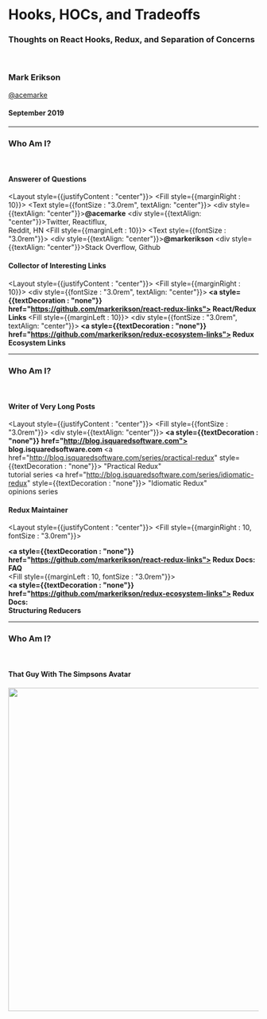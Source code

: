 


# Hooks, HOCs, and Tradeoffs

### Thoughts on React Hooks, Redux, and Separation of Concerns
<br />

### Mark Erikson

<Heading size={3} textColor="blue">
    <a href="https://twitter.com/acemarke" style={{textDecoration : "none"}}>
        @acemarke
    </a>
</Heading>

#### September 2019


---


### Who Am I?

<br />

#### Answerer of Questions

<Layout style={{justifyContent : "center"}}>
    <Fill style={{marginRight : 10}}>
        <Text style={{fontSize : "3.0rem", textAlign: "center"}}>
            <div style={{textAlign: "center"}}><b>@acemarke</b></div>
            <div style={{textAlign: "center"}}>Twitter, Reactiflux, <br />Reddit, HN</div>
        </Text>
    </Fill>
    <Fill style={{marginLeft : 10}}>
        <Text style={{fontSize : "3.0rem"}}>
            <div style={{textAlign: "center"}}><b>@markerikson</b></div>
            <div style={{textAlign: "center"}}>Stack Overflow, Github</div>
        </Text>
    </Fill>
</Layout>

#### Collector of Interesting Links

<Layout style={{justifyContent : "center"}}>
    <Fill style={{marginRight : 10}}>
        <div style={{fontSize : "3.0rem", textAlign: "center"}}><b>
            <a
                style={{textDecoration : "none"}}
                href="https://github.com/markerikson/react-redux-links">
                React/Redux Links
            </a>
        </b></div>
    </Fill>
    <Fill style={{marginLeft : 10}}>
        <div  style={{fontSize : "3.0rem", textAlign: "center"}}><b>
            <a
                style={{textDecoration : "none"}}
                href="https://github.com/markerikson/redux-ecosystem-links">
                Redux Ecosystem Links</a>
        </b></div>
    </Fill>
</Layout>

---



### Who Am I?

<br />

####  Writer of Very Long Posts

<Layout style={{justifyContent : "center"}}>
    <Fill  style={{fontSize : "3.0rem"}}>
        <div style={{textAlign: "center"}}><b>
            <a
                style={{textDecoration : "none"}}
                href="http://blog.isquaredsoftware.com">
                blog.isquaredsoftware.com
            </a>
        </b></div>
        <Layout>
            <Fill>
                <a href="http://blog.isquaredsoftware.com/series/practical-redux"  style={{textDecoration : "none"}}>
                    "Practical Redux"<br />tutorial series
                </a>
            </Fill>
            <Fill>
                <a href="http://blog.isquaredsoftware.com/series/idiomatic-redux" style={{textDecoration : "none"}}>
                    "Idiomatic Redux"<br />opinions series
                </a>
            </Fill>
        </Layout>
    </Fill>
</Layout>

#### Redux Maintainer

<Layout style={{justifyContent : "center"}}>
    <Fill style={{marginRight : 10, fontSize : "3.0rem"}}>
        <div><b>
            <a
                style={{textDecoration : "none"}}
                href="https://github.com/markerikson/react-redux-links">
                Redux Docs: <br />FAQ
            </a>
        </b></div>
    </Fill>
    <Fill style={{marginLeft : 10, fontSize : "3.0rem"}}>
        <div><b>
            <a
                style={{textDecoration : "none"}}
                href="https://github.com/markerikson/redux-ecosystem-links">
                Redux Docs: <br />Structuring Reducers
            </a>
        </b></div>
    </Fill>
</Layout>


---


### Who Am I?

<br />

####  That Guy With The Simpsons Avatar

<div style={{ display : "flex", flexDirection : "column"}}>
    <Image src={simpsonsMarkHead}  height="650"/>
</div>



